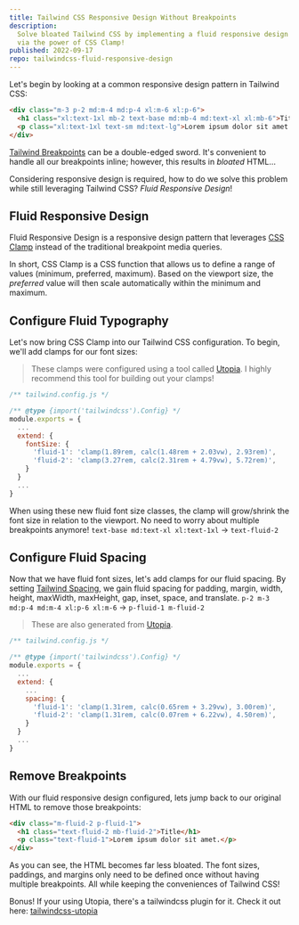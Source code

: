 ```yaml
---
title: Tailwind CSS Responsive Design Without Breakpoints
description:
  Solve bloated Tailwind CSS by implementing a fluid responsive design system
  via the power of CSS Clamp!
published: 2022-09-17
repo: tailwindcss-fluid-responsive-design
---
```


Let's begin by looking at a common responsive design pattern in Tailwind CSS:

```html
<div class="m-3 p-2 md:m-4 md:p-4 xl:m-6 xl:p-6">
  <h1 class="xl:text-1xl mb-2 text-base md:mb-4 md:text-xl xl:mb-6">Title</h1>
  <p class="xl:text-1xl text-sm md:text-lg">Lorem ipsum dolor sit amet.</p>
</div>
```

[Tailwind Breakpoints][tailwind-responsive-design] can be a double-edged sword.
It's convenient to handle all our breakpoints inline; however, this results in
_bloated_ HTML...

Considering responsive design is required, how to do we solve this problem while
still leveraging Tailwind CSS? _Fluid Responsive Design_!

## Fluid Responsive Design

Fluid Responsive Design is a responsive design pattern that leverages [CSS
Clamp][css-clamp] instead of the traditional breakpoint media queries.

In short, CSS Clamp is a CSS function that allows us to define a range of values
(minimum, preferred, maximum). Based on the viewport size, the _preferred_ value
will then scale automatically within the minimum and maximum.

## Configure Fluid Typography

Let's now bring CSS Clamp into our Tailwind CSS configuration. To begin, we'll
add clamps for our font sizes:

> These clamps were configured using a tool called [Utopia][utopia-fonts]. I
> highly recommend this tool for building out your clamps!

```js
/** tailwind.config.js */

/** @type {import('tailwindcss').Config} */
module.exports = {
  ...
  extend: {
    fontSize: {
      'fluid-1': 'clamp(1.89rem, calc(1.48rem + 2.03vw), 2.93rem)',
      'fluid-2': 'clamp(3.27rem, calc(2.31rem + 4.79vw), 5.72rem)',
    }
  }
  ...
}
```

When using these new fluid font size classes, the clamp will grow/shrink the
font size in relation to the viewport. No need to worry about multiple
breakpoints anymore! `text-base md:text-xl xl:text-1xl` → `text-fluid-2`

## Configure Fluid Spacing

Now that we have fluid font sizes, let's add clamps for our fluid spacing. By
setting [Tailwind Spacing][tailwind-spacing], we gain fluid spacing for padding,
margin, width, height, maxWidth, maxHeight, gap, inset, space, and translate.
`p-2 m-3 md:p-4 md:m-4 xl:p-6 xl:m-6` → `p-fluid-1 m-fluid-2`

> These are also generated from [Utopia][utopia-spacing].

```js
/** tailwind.config.js */

/** @type {import('tailwindcss').Config} */
module.exports = {
  ...
  extend: {
    ...
    spacing: {
      'fluid-1': 'clamp(1.31rem, calc(0.65rem + 3.29vw), 3.00rem)',
      'fluid-2': 'clamp(1.31rem, calc(0.07rem + 6.22vw), 4.50rem)',
    }
  }
  ...
}
```

## Remove Breakpoints

With our fluid responsive design configured, lets jump back to our original HTML
to remove those breakpoints:

```html
<div class="m-fluid-2 p-fluid-1">
  <h1 class="text-fluid-2 mb-fluid-2">Title</h1>
  <p class="text-fluid-1">Lorem ipsum dolor sit amet.</p>
</div>
```

As you can see, the HTML becomes far less bloated. The font sizes, paddings, and
margins only need to be defined once without having multiple breakpoints. All
while keeping the conveniences of Tailwind CSS!

Bonus! If your using Utopia, there's a tailwindcss plugin for it. Check it out
here: [tailwindcss-utopia][tailwindcss-utopia]

[tailwind-responsive-design]: https://tailwindcss.com/docs/responsive-design
[css-clamp]: https://developer.mozilla.org/en-US/docs/Web/CSS/clamp
[utopia-fonts]: https://utopia.fyi/type/calculator
[utopia-spacing]: https://utopia.fyi/space/calculator
[tailwind-spacing]: https://tailwindcss.com/docs/customizing-spacing
[tailwindcss-utopia]: https://github.com/cwsdigital/tailwind-utopia
